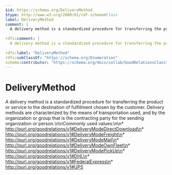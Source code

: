 ```yaml
---
$id: https://schema.org/DeliveryMethod
$type: http://www.w3.org/2000/01/rdf-schema#Class
label: DeliveryMethod
comment: |
  A delivery method is a standardized procedure for transferring the product or service to the destination of fulfillment chosen by the customer. Delivery methods are characterized by the means of transportation used, and by the organization or group that is the contracting party for the sending organization or person.\n\nCommonly used values:\n\n* http://purl.org/goodrelations/v1#DeliveryModeDirectDownload\n* http://purl.org/goodrelations/v1#DeliveryModeFreight\n* http://purl.org/goodrelations/v1#DeliveryModeMail\n* http://purl.org/goodrelations/v1#DeliveryModeOwnFleet\n* http://purl.org/goodrelations/v1#DeliveryModePickUp\n* http://purl.org/goodrelations/v1#DHL\n* http://purl.org/goodrelations/v1#FederalExpress\n* http://purl.org/goodrelations/v1#UPS
          
rdfs:comment: |
  A delivery method is a standardized procedure for transferring the product or service to the destination of fulfillment chosen by the customer. Delivery methods are characterized by the means of transportation used, and by the organization or group that is the contracting party for the sending organization or person.\n\nCommonly used values:\n\n* http://purl.org/goodrelations/v1#DeliveryModeDirectDownload\n* http://purl.org/goodrelations/v1#DeliveryModeFreight\n* http://purl.org/goodrelations/v1#DeliveryModeMail\n* http://purl.org/goodrelations/v1#DeliveryModeOwnFleet\n* http://purl.org/goodrelations/v1#DeliveryModePickUp\n* http://purl.org/goodrelations/v1#DHL\n* http://purl.org/goodrelations/v1#FederalExpress\n* http://purl.org/goodrelations/v1#UPS
          
rdfs:label: "DeliveryMethod"
rdfs:subClassOf: "https://schema.org/Enumeration"
schema:contributor: "https://schema.org/docs/collab/GoodRelationsClass"
---
```


# DeliveryMethod

A delivery method is a standardized procedure for transferring the product or service to the destination of fulfillment chosen by the customer. Delivery methods are characterized by the means of transportation used, and by the organization or group that is the contracting party for the sending organization or person.\n\nCommonly used values:\n\n* http://purl.org/goodrelations/v1#DeliveryModeDirectDownload\n* http://purl.org/goodrelations/v1#DeliveryModeFreight\n* http://purl.org/goodrelations/v1#DeliveryModeMail\n* http://purl.org/goodrelations/v1#DeliveryModeOwnFleet\n* http://purl.org/goodrelations/v1#DeliveryModePickUp\n* http://purl.org/goodrelations/v1#DHL\n* http://purl.org/goodrelations/v1#FederalExpress\n* http://purl.org/goodrelations/v1#UPS
        

